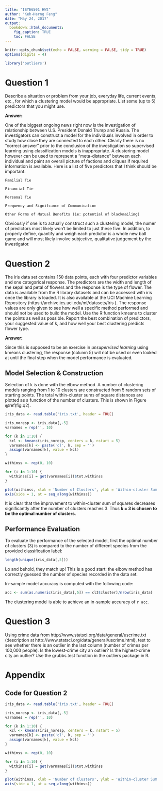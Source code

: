 ```yaml
---
title: "ISYE6501 HW2"
author: "Keh-Harng Feng"
date: "May 24, 2017"
output: 
  bookdown::html_document2:
    fig_caption: TRUE
    toc: FALSE
---
```

```r
knitr::opts_chunk$set(echo = FALSE, warning = FALSE, tidy = TRUE)
options(digits = 4)

library('outliers')
```
# Question 1
Describe a situation or problem from your job, everyday life, current events, etc., for which a clustering model would be appropriate. List some (up to 5) predictors that you might use.

**Answer:**

One of the biggest ongoing news right now is the investigation of relationship between U.S. President Donald Trump and Russia. The investigators can construct a model for the individuals involved in order to study how close they are connected to each other. Clearly there is no "correct answer" prior to the conclusion of the investigation so supervised learning using classification models is inappropriate. A clustering model however can be used to represent a "meta-distance" between each individual and paint an overall picture of factions and cliques if required information is available. Here is a list of five predictors that I think should be important:

`Familial Tie`

`Financial Tie`

`Personal Tie`

`Frequency and Signifcance of Communication`

`Other Forms of Mutual Benefits (ie: potential of blackmailing)`

Obviously if one is to actually construct such a clustering model, the numer of predictors most likely won't be limited to just these five. In addition, to properly define, quantify and weigh each predictor is a whole new ball game and will most likely involve subjective, qualitative judgement by the investigator.

# Question 2
The iris data set contains 150 data points, each with four predictor variables and one categorical
response. The predictors are the width and length of the sepal and petal of flowers and the response is
the type of flower. The data is available from the R library datasets and can be accessed with iris once
the library is loaded. It is also available at the UCI Machine Learning Repository (https://archive.ics.uci.edu/ml/datasets/Iris ). The response values are only given to see how well a specific method performed and should not be used to build the model. Use the R function kmeans to cluster the points as well as possible. Report the best combination of predictors, your suggested value of k, and how well your best clustering predicts flower type.

**Answer:**

Since this is supposed to be an exercise in *unsupervised learning* using kmeans clustering, the response (column 5) will not be used or even looked at until the final step when the model performance is evaluated.

## Model Selection & Construction
Selection of k is done with the elbow method. A number of clustering models ranging from 1 to 10 clusters are constructed from 5 random sets of starting points. The total within-cluster sums of square distances are plotted as a function of the number of clusters. This is shown in Figure \@ref(fig:q2).

```r
iris_data <- read.table('iris.txt', header = TRUE)

iris_noresp <- iris_data[,-5]
varnames = rep('', 10)

for (k in 1:10) {
  kcl <- kmeans(iris_noresp, centers = k, nstart = 5)
  varnames[k] <- paste('cl', k, sep = '')
  assign(varnames[k], value = kcl)
}

withinss <- rep(0, 10)

for (i in 1:10) {
  withinss[i] = get(varnames[i])$tot.withinss
}

plot(withinss, xlab = 'Number of Clusters', ylab = 'Within-cluster Sum of Squares')
axis(side = 1, at = seq_along(withinss))
```

It is clear that the improvement to within-cluster sum of squares decreases significantly after the number of clusters reaches 3. Thus **k = 3 is chosen to be the optimal number of clusters**.

## Performance Evaluation
To evaluate the performance of the selected model, first the optimal number of clusters (3) is compared to the number of different species from the provided classification label:
```r
length(unique(iris_data[,5]))
```

Lo and behold, they match up! This is a good start: the elbow method has correctly guessed the number of species recorded in the data set.

In-sample model accuracy is computed with the following code:
```r
acc <- sum(as.numeric(iris_data[,5]) == cl3$cluster)/nrow(iris_data)
```

The clustering model is able to achieve an in-sample accuracy of `r acc`.

# Question 3
Using crime data from http://www.statsci.org/data/general/uscrime.txt (description at http://www.statsci.org/data/general/uscrime.html), test to see whether there is an outlier in the last column (number of crimes per 100,000 people). Is the lowest-crime city an outlier? Is the highest-crime city an outlier? Use the grubbs.test function in the outliers package in R.

# Appendix {#Appdix}

## Code for Question 2
```r
iris_data <- read.table('iris.txt', header = TRUE)

iris_noresp <- iris_data[,-5]
varnames = rep('', 10)

for (k in 1:10) {
  kcl <- kmeans(iris_noresp, centers = k, nstart = 5)
  varnames[k] <- paste('cl', k, sep = '')
  assign(varnames[k], value = kcl)
}

withinss <- rep(0, 10)

for (i in 1:10) {
  withinss[i] = get(varnames[i])$tot.withinss
}

plot(withinss, xlab = 'Number of Clusters', ylab = 'Within-cluster Sum of Squares')
axis(side = 1, at = seq_along(withinss))
```

